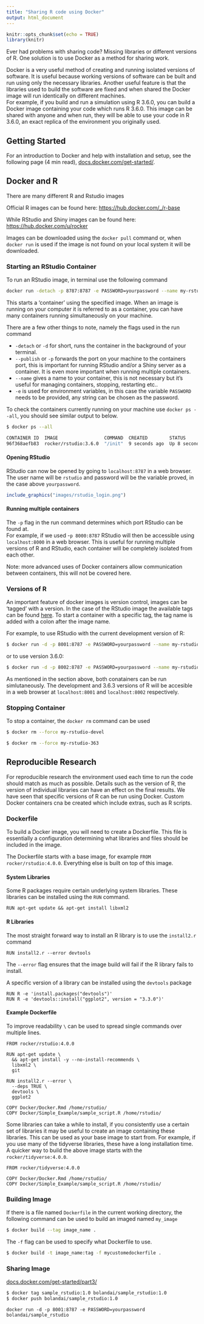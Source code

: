 ```yaml
---
title: "Sharing R code using Docker"
output: html_document
---
```


```r
knitr::opts_chunk$set(echo = TRUE)
library(knitr)
```


Ever had problems with sharing code? Missing libraries or different versions of R. One solution is to use Docker as a method for sharing work.

<!-- In this piece, I focus on R, however the example I created has a version of Python included with it and so Python scripts could be shared in a similar way. -->

Docker is a very useful method of creating and running isolated versions of software. It is useful because working versions of software can be built and run using only the necessary libraries. 
Another useful feature is that the libraries used to build the software are fixed and when shared the Docker image will run identically on different machines.  
For example, if you build and run a simulation using R 3.6.0, you can build a Docker image containing your code which runs R 3.6.0. This image can be shared with anyone and when run, they will be able to use your code in R 3.6.0, an exact replica of the environment you originally used.

## Getting Started

For an introduction to Docker and help with installation and setup, see the following page (4 min read),
[docs.docker.com/get-started/](https://docs.docker.com/get-started/).

## Docker and R

There are many different R and Rstudio images  

Official R images can be found here:
[https://hub.docker.com/_/r-base](https://hub.docker.com/_/r-base)

While RStudio and Shiny images can be found here:
[https://hub.docker.com/u/rocker](https://hub.docker.com/u/rocker)

Images can be downloaded using the `docker pull` command or, when `docker run` is used if the image is not found on your local system it will be downloaded.


### Starting an RStudio Container

To run an RStudio image, in terminal use the following command
```bash
docker run -detach -p 8787:8787 -e PASSWORD=yourpassword --name my-rstudio rocker/rstudio
```

This starts a 'container' using the specified image. When an image is running on your computer it is referred to as a container, you can have many containers running simultaneously on your machine.

There are a few other things to note, namely the flags used in the run command  

- `-detach` or `-d` for short, runs the container in the background of your terminal.
- `--publish` or `-p` forwards the port on your machine to the containers port, this is important for running RStudio and/or a Shiny server as a container. It is even more important when running multiple containers.
- `--name` gives a name to your container, this is not necessary but it's useful for managing containers, stopping, restarting etc..
- `-e` is used for environment variables, in this case the variable `PASSWORD` needs to be provided, any string can be chosen as the password.


To check the containers currently running on your machine use `docker ps --all`, you should see similar output to below.

```bash
$ docker ps --all

CONTAINER ID  IMAGE                 COMMAND  CREATED        STATUS        PORTS                   NAMES
96f368aefb83  rocker/rstudio:3.6.0  "/init"  9 seconds ago  Up 8 seconds  0.0.0.0:8787->8787/tcp  my-rstudio
```


#### Opening RStudio

RStudio can now be opened by going to `localhost:8787` in a web browser. The user name will be `rstudio` and password will be the variable proved, in the case above `yourpassword`.


```r
include_graphics("images/rstudio_login.png")
```



#### Running multiple containers

The `-p` flag in the run command determines which port RStudio can be found at.  
For example, if we used -`p 8000:8787` RStudio will then be accessible using `localhost:8000` in a web browser. This is useful for running multiple versions of R and RStudio, each container will be completely isolated from each other.  

Note: more advanced uses of Docker containers allow communication between containers, this will not be covered here.



### Versions of R

An important feature of docker images is version control, images can be 'tagged' with a version. In the case of the RStudio image the available tags can be found [here](https://hub.docker.com/r/rocker/rstudio/tags). To start a container with a specific tag, the tag name is added with a colon after the image name.

For example, to use RStudio with the current development version of R:
```bash
$ docker run -d -p 8001:8787 -e PASSWORD=yourpassword --name my-rstudio-devel rocker/rstudio:devel
```  
or to use version 3.6.0:
```bash
$ docker run -d -p 8002:8787 -e PASSWORD=yourpassword --name my-rstudio-363 rocker/rstudio:3.6.3
```

As mentioned in the section above, both conatainers can be run simlutaneously. The development and 3.6.3 versions of R will be accesible in a web browser at `localhost:8001` and `localhost:8002` respectively.


### Stopping Container

To stop a container, the `docker rm` command can be used
```bash
$ docker rm --force my-rstudio-devel
```

```bash
$ docker rm --force my-rstudio-363
```





## Reproducible Research

For reproducible research the environment used each time to run the code should match as much as possible. Details such as the version of R, the version of individual libraries can have an effect on the final results. We have seen that specific versions of R can be run using Docker. Custom Docker containers cna be created which include extras, such as R scripts.


### Dockerfile

To build a Docker image, you will need to create a Dockerfile. This file is essentially a configuration determining what libraries and files should be included in the image.


The Dockerfile starts with a base image, for example `FROM rocker/rstudio:4.0.0`. Everything else is built on top of this image.

#### System Libraries

Some R packages require certain underlying system libraries. These libraries can be installed using the `RUN` command.

```
RUN apt-get update && apt-get install libxml2
```

#### R Libraries

The most straight forward way to install an R library is to use the `install2.r` command
```
RUN install2.r --error devtools
```
The `--error` flag ensures that the image build will fail if the R library fails to install.


A specific version of a library can be installed using the `devtools` package
```
RUN R -e 'install.packages("devtools")'
RUN R -e 'devtools::install("ggplot2", version = "3.3.0")'
```


#### Example Dockerfile

To improve readability `\` can be used to spread single commands over multiple lines.

```
FROM rocker/rstudio:4.0.0

RUN apt-get update \
  && apt-get install -y --no-install-recommends \
  libxml2 \
  git

RUN install2.r --error \
  --deps TRUE \
  devtools \
  ggplot2

COPY Docker/Docker.Rmd /home/rstudio/
COPY Docker/Simple_Example/sample_script.R /home/rstudio/
```

Some libraries can take a while to install, if you consistently use a certain set of libraries it may be useful to create an image containing these libraries. This can be used as your base image to start from. For example, if you use many of the tidyverse libraries, these have a long installation time. A quicker way to build the above image starts with the `rocker/tidyverse:4.0.0`.

```
FROM rocker/tidyverse:4.0.0

COPY Docker/Docker.Rmd /home/rstudio/
COPY Docker/Simple_Example/sample_script.R /home/rstudio/
```


### Building Image

If there is a file named `Dockerfile` in the current working directory, the following command can be used to build an imaged named `my_image`

```bash
$ docker build --tag image_name .
```

The `-f` flag can be used to specify what Dockerfile to use.

```bash
$ docker build -t image_name:tag -f mycustomedockerfile .
```



### Sharing Image

[docs.docker.com/get-started/part3/](https://docs.docker.com/get-started/part3/)

```bash
$ docker tag sample_rstudio:1.0 bolandai/sample_rstudio:1.0
$ docker push bolandai/sample_rstudio:1.0
```


`docker run -d -p 8001:8787 -e PASSWORD=yourpassword bolandai/sample_rstudio`

<!-- ## Continous Integration (Git & Travis) -->


